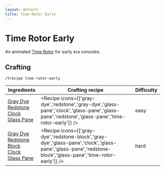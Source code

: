 ```yaml
---
layout: default
title: Time Rotor Early
---
```



Time Rotor Early
===================

An animated [Time Rotor](/time-rotor) for early era consoles.

## Crafting

`/trecipe time-rotor-early`

| Ingredients | Crafting recipe | Difficulty |
| ----------- | --------------- | ------------- |
| [Gray Dye](https://minecraft.wiki/w/Gray_Dye)<br/>[Redstone](https://minecraft.wiki/w/Redstone)<br/>[Clock](https://minecraft.wiki/w/Clock)<br/>[Glass Pane](https://minecraft.wiki/w/Glass_Pane) | <Recipe icons={['gray-dye','redstone','gray-dye','glass-pane','clock','glass-pane','glass-pane','redstone','glass-pane','time-rotor-early']} /> | easy |
| [Gray Dye](https://minecraft.wiki/w/Gray_Dye)<br/>[Redstone Block](https://minecraft.wiki/w/Redstone_Block)<br/>[Clock](https://minecraft.wiki/w/Clock)<br/>[Glass Pane](https://minecraft.wiki/w/Glass_Pane) | <Recipe icons={['gray-dye','redstone-block','gray-dye','glass-pane','clock','glass-pane','glass-pane','redstone-block','glass-pane','time-rotor-early']} /> | hard |
